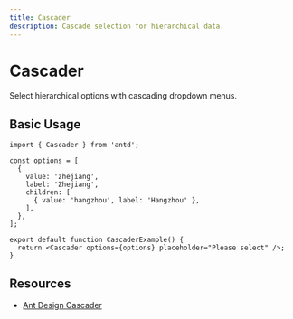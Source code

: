 ```yaml
---
title: Cascader
description: Cascade selection for hierarchical data.
---
```


# Cascader

Select hierarchical options with cascading dropdown menus.

## Basic Usage

```tsx
import { Cascader } from 'antd';

const options = [
  {
    value: 'zhejiang',
    label: 'Zhejiang',
    children: [
      { value: 'hangzhou', label: 'Hangzhou' },
    ],
  },
];

export default function CascaderExample() {
  return <Cascader options={options} placeholder="Please select" />;
}
```

## Resources

- [Ant Design Cascader](https://ant.design/components/cascader)
